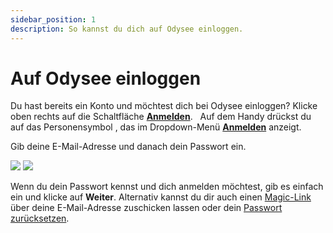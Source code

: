 ---
sidebar_position: 1
description: So kannst du dich auf Odysee einloggen.
---

# Auf Odysee einloggen


<Tabs>
  <TabItem value="web" label="Web" default>
    Du hast bereits ein Konto und möchtest dich bei Odysee einloggen? Klicke oben rechts auf die Schaltfläche <a href="https://odysee.com/$/signin"><b>Anmelden</b></a>.
    <Image img="/img/de/front_page_logged_out_arrow_login_desktop_dark.png" class="dark-image" />
    <Image img="/img/de/front_page_logged_out_arrow_login_desktop_light.png" class="light-image" />
  </TabItem>
  <TabItem value="mobile" label="Mobile">
    Auf dem Handy drückst du auf das Personensymbol <OdyseeButtonRound ><OdyseeIcon type="person"/></OdyseeButtonRound>, das im Dropdown-Menü <a href="https://odysee.com/$/signin"><b>Anmelden</b></a> anzeigt.
    <Image img="/img/de/front_page_logged_out_arrow_login_mobile_dark.png" class="dark-image" />
    <Image img="/img/de/front_page_logged_out_arrow_login_mobile_light.png" class="light-image" />
  </TabItem>
</Tabs>

Gib deine E-Mail-Adresse und danach dein Passwort ein.

![](/img/de//login_screen_desktop_dark.png#dark)
![](/img/de//login_screen_desktop_light.png#light)

Wenn du dein Passwort kennst und dich anmelden möchtest, gib es einfach ein und klicke auf **Weiter**. Alternativ kannst du dir auch einen [Magic-Link](/category-basics/category-loggingin/loginlinks) über deine E-Mail-Adresse zuschicken lassen oder dein [Passwort zurücksetzen](/category-basics/category-loggingin/passwordreset).
